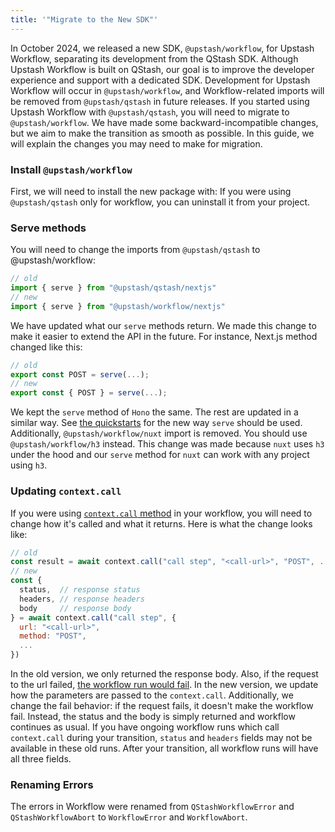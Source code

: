 ```yaml
---
title: '"Migrate to the New SDK"'
---
```

In October 2024, we released a new SDK, `@upstash/workflow`, for Upstash Workflow, separating its development from the QStash SDK. Although Upstash Workflow is built on QStash, our goal is to improve the developer experience and support with a dedicated SDK. Development for Upstash Workflow will occur in `@upstash/workflow`, and Workflow-related imports will be removed from `@upstash/qstash` in future releases.
If you started using Upstash Workflow with `@upstash/qstash`, you will need to migrate to `@upstash/workflow`. We have made some backward-incompatible changes, but we aim to make the transition as smooth as possible.
In this guide, we will explain the changes you may need to make for migration.
### Install `@upstash/workflow`
First, we will need to install the new package with:
If you were using `@upstash/qstash` only for workflow, you can uninstall it from your project.
### Serve methods
You will need to change the imports from `@upstash/qstash` to @upstash/workflow:
```ts
// old
import { serve } from "@upstash/qstash/nextjs"
// new
import { serve } from "@upstash/workflow/nextjs"
```
We have updated what our `serve` methods return. We made this change to make it
easier to extend the API in the future.
For instance, Next.js method changed like this:
```javascript
// old
export const POST = serve(...);
// new
export const { POST } = serve(...);
```
We kept the `serve` method of `Hono` the same. The rest are updated in a similar way.
See [the quickstarts](/workflow/quickstarts/platforms) for the new way `serve`
should be used.
Additionally, `@upstash/workflow/nuxt` import is removed. You should use `@upstash/workflow/h3`
instead. This change was made because `nuxt` uses `h3` under the hood and our `serve` method
for `nuxt` can work with any project using `h3`.
### Updating `context.call`
If you were using [`context.call` method](/workflow/basics/context#context-call) in your workflow, you will need to change
how it's called and what it returns. Here is what the change looks like:
```javascript
// old
const result = await context.call("call step", "<call-url>", "POST", ...)
// new
const {
  status,  // response status
  headers, // response headers
  body     // response body
} = await context.call("call step", {
  url: "<call-url>",
  method: "POST",
  ...
})
```
In the old version, we only returned the response body. Also, if the request
to the url failed, [the workflow run would fail](/workflow/howto/failures).
In the new version, we update how the parameters are passed to the `context.call`.
Additionally, we change the fail behavior: if the request fails, it doesn't make the
workflow fail. Instead, the status and the body is simply returned and workflow
continues as usual.
If you have ongoing workflow runs which call `context.call` during your transition,
`status` and `headers` fields may not be available in these old runs. After your
transition, all workflow runs will have all three fields.
### Renaming Errors
The errors in Workflow were renamed from `QStashWorkflowError` and `QStashWorkflowAbort` to `WorkflowError` and `WorkflowAbort`.